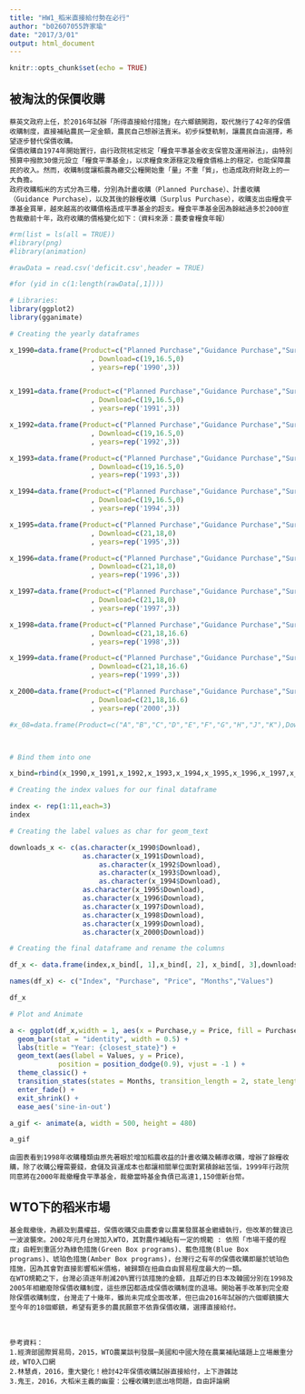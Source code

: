 ```yaml
---
title: "HW1_稻米直接給付勢在必行"
author: "b02607055許家瑜"
date: "2017/3/01"
output: html_document
---
```


```r
knitr::opts_chunk$set(echo = TRUE)
```

## 被淘汰的保價收購

    蔡英文政府上任，於2016年試辦「所得直接給付措施」在六鄉鎮開跑，取代施行了42年的保價收購制度，直接補貼農民一定金額，農民自己想辦法賣米。初步採雙軌制，讓農民自由選擇，希望逐步替代保價收購。
    保價收購自1974年開始實行，由行政院核定核定「糧食平準基金收支保管及運用辦法」，由特別預算中撥款30億元設立「糧食平準基金」，以求糧食來源穩定及糧食價格上的穩定，也能保障農民的收入。然而，收購制度讓稻農為繳交公糧開始重「量」不重「質」，也造成政府財政上的一大負擔。
    政府收購稻米的方式分為三種，分別為計畫收購（Planned Purchase）、計畫收購（Guidance Purchase），以及其後的餘糧收購（Surplus Purchase），收購支出由糧食平準基金買單，越來越高的收購價格造成平準基金的超支。糧食平準基金因為餘絀過多於2000宣告裁撤前十年，政府收購的價格變化如下：（資料來源：農委會糧食年報）

```r
#rm(list = ls(all = TRUE))
#library(png)
#library(animation)

#rawData = read.csv('deficit.csv',header = TRUE)

#for (yid in c(1:length(rawData[,1])))

```



```r
# Libraries:
library(ggplot2)
library(gganimate)

# Creating the yearly dataframes

x_1990=data.frame(Product=c("Planned Purchase","Guidance Purchase","Surplus Purchase")
                    , Download=c(19,16.5,0)
                    , years=rep('1990',3))


x_1991=data.frame(Product=c("Planned Purchase","Guidance Purchase","Surplus Purchase")
                    , Download=c(19,16.5,0)
                    , years=rep('1991',3))

x_1992=data.frame(Product=c("Planned Purchase","Guidance Purchase","Surplus Purchase")
                    , Download=c(19,16.5,0)
                    , years=rep('1992',3))

x_1993=data.frame(Product=c("Planned Purchase","Guidance Purchase","Surplus Purchase")
                    , Download=c(19,16.5,0)
                    , years=rep('1993',3))

x_1994=data.frame(Product=c("Planned Purchase","Guidance Purchase","Surplus Purchase")
                    , Download=c(19,16.5,0)
                    , years=rep('1994',3))

x_1995=data.frame(Product=c("Planned Purchase","Guidance Purchase","Surplus Purchase")
                    , Download=c(21,18,0)
                    , years=rep('1995',3))

x_1996=data.frame(Product=c("Planned Purchase","Guidance Purchase","Surplus Purchase")
                    , Download=c(21,18,0)
                    , years=rep('1996',3))

x_1997=data.frame(Product=c("Planned Purchase","Guidance Purchase","Surplus Purchase")
                    , Download=c(21,18,0)
                    , years=rep('1997',3))

x_1998=data.frame(Product=c("Planned Purchase","Guidance Purchase","Surplus Purchase")
                    , Download=c(21,18,16.6)
                    , years=rep('1998',3))

x_1999=data.frame(Product=c("Planned Purchase","Guidance Purchase","Surplus Purchase")
                    , Download=c(21,18,16.6)
                    , years=rep('1999',3))

x_2000=data.frame(Product=c("Planned Purchase","Guidance Purchase","Surplus Purchase")
                    , Download=c(21,18,16.6)
                    , years=rep('2000',3))

#x_08=data.frame(Product=c("A","B","C","D","E","F","G","H","J","K"),Download=c(4042,4000,2852,2178,2518,2207,0,2578,2805,1448), months=rep('201808',10))



# Bind them into one

x_bind=rbind(x_1990,x_1991,x_1992,x_1993,x_1994,x_1995,x_1996,x_1997,x_1998,x_1999,x_2000)

# Creating the index values for our final dataframe

index <- rep(1:11,each=3)
index

# Creating the label values as char for geom_text 

downloads_x <- c(as.character(x_1990$Download),
                  as.character(x_1991$Download),
                      as.character(x_1992$Download),
                      as.character(x_1993$Download),
                      as.character(x_1994$Download),
                  as.character(x_1995$Download),
                  as.character(x_1996$Download),
                  as.character(x_1997$Download),
                  as.character(x_1998$Download),
                  as.character(x_1999$Download),
                  as.character(x_2000$Download))

# Creating the final dataframe and rename the columns

df_x <- data.frame(index,x_bind[, 1],x_bind[, 2], x_bind[, 3],downloads_x)

names(df_x) <- c("Index", "Purchase", "Price", "Months","Values")

df_x

# Plot and Animate

a <- ggplot(df_x,width = 1, aes(x = Purchase,y = Price, fill = Purchase)) +
  geom_bar(stat = "identity", width = 0.5) +
  labs(title = "Year: {closest_state}") +
  geom_text(aes(label = Values, y = Price),
            position = position_dodge(0.9), vjust = -1 ) +
  theme_classic() +
  transition_states(states = Months, transition_length = 2, state_length = 1) + 
  enter_fade() + 
  exit_shrink() +
  ease_aes('sine-in-out')

a_gif <- animate(a, width = 500, height = 480)

a_gif
```



    由圖表看到1998年收購種類由原先著眼於增加稻農收益的計畫收購及輔導收購，增辦了餘糧收購，除了收購公糧需要錢，倉儲及貨運成本也都讓相關單位面對累積餘絀苦惱，1999年行政院同意將在2000年裁撤糧食平準基金，裁撤當時基金負債已高達1,150億新台幣。

## WTO下的稻米市場

    基金裁撤後，為顧及到農權益，保價收購交由農委會以農業發展基金繼續執行，但改革的聲浪已一波波襲來。2002年元月台灣加入WTO，其對農作補貼有一定的規範 : 依照「市場干擾的程度」由輕到重區分為綠色措施(Green Box programs)、藍色措施(Blue Box programs)、琥珀色措施(Amber Box programs)，台灣行之有年的保價收購即屬於琥珀色措施，因為其會對直接影響稻米價格，被歸類在扭曲自由貿易程度最大的一類。
    在WTO規範之下，台灣必須逐年削減20%實行該措施的金額，且鄰近的日本及韓國分別在1998及2005年相繼廢除保價收購制度，這些原因都造成保價收購制度的退場。開始著手改革到完全廢除保價收購制度，台灣走了十幾年，雖尚未完成全面改革，但已由2016年試辦的六個鄉鎮擴大至今年的18個鄉鎮，希望有更多的農民願意不依靠保價收購，選擇直接給付。

<br>

    參考資料：
    1.經濟部國際貿易局，2015，WTO農業談判發展─美國和中國大陸在農業補貼議題上立場嚴重分歧，WTO入口網
    2.林慧貞，2016，重大變化！檢討42年保價收購試辦直接給付，上下游雜誌
    3.鬼王，2016，大稻米主義的幽靈：公糧收購到底出啥問題，自由評論網
